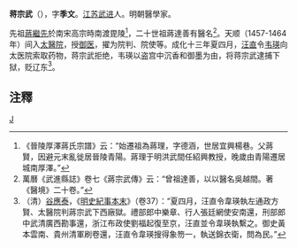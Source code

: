 '''蒋宗武'''（{{bd|?||?|}}），字'''季文'''。[[江苏|江苏]][[武进|武进]]人。明朝醫學家。

先祖[[蔣繼先|蔣繼先]]於南宋高宗時南渡毘陵<ref>《晉陵厚澤蔣氏宗譜》云：“始遷祖為蔣理，字德涵，世居宜興楊巷。父蔣賢，因避元末亂徙居晉陵青陽。蔣理于明洪武間任紹興教授，晚歲由青陽遷居城南厚澤。”</ref>，二十世祖蔣達善有醫名<ref>萬曆《武進縣誌》卷七《蔣宗武傳》云：“曾祖達善，以以醫名吳越間。著《醫境》二十卷。”</ref>。天顺（1457-1464年）间入[[太醫院|太醫院]]，授[[御医|御医]]，擢为院判、院使等。成化十三年夏四月，[[汪直|汪直]]令[[韦瑛|韦瑛]]向太医院索取药物，蒋宗武拒绝，韦瑛以盗宫中沉香和御墨为由，将蒋宗武逮捕下狱，贬辽东<ref>（清）[[谷應泰|谷應泰]]，《[[明史紀事本末|明史紀事本末]]》（卷37）：“夏四月，汪直令韋瑛執左通政方賢、太醫院判蔣宗武下西廠獄。禮部郎中樂章、行人張廷網使安南還，刑部郎中武清廣西勘事還，浙江布政使劉福起復至京，汪直並令韋瑛執繫之。御史黃本雲南、貴州清軍刷卷還，汪直令韋瑛搜得象笏一，執送錦衣衛，問為民。”</ref>。

==注釋==
{{reflist}}
{{明朝人物小作品}}
[[category:明朝醫學家|J]]